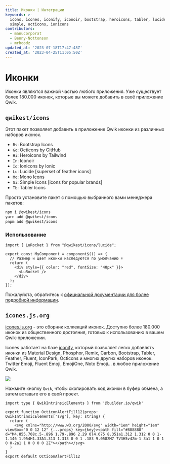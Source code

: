 ```yaml
---
title: Иконки | Интеграции
keywords: >-
  icons, icones, iconify, iconoir, bootstrap, heroicons, tabler, lucide, mono,
  simple, octicons, ionicons
contributors:
  - manucorporat
  - Benny-Nottonson
  - mrhoodz
updated_at: '2023-07-18T17:47:48Z'
created_at: '2023-04-25T11:05:50Z'
---
```



# Иконки

Иконки являются важной частью любого приложения. Уже существует более 180.000 иконок, которые вы можете добавить в своё приложение Qwik.

## `qwikest/icons`

Этот пакет позволяет добавить в приложение Qwik иконки из различных наборов иконок.

- `Bs`: Bootstrap Icons
- `Go`: Octicons by GitHub
- `Hi`: Heroicons by Tailwind
- `In`: Iconoir
- `Io`: Ionicons by Ionic
- `Lu`: Lucide [superset of feather icons]
- `Mo`: Mono Icons
- `Si`: Simple Icons [icons for popular brands]
- `Tb`: Tabler Icons

Просто установите пакет с помощью выбранного вами менеджера пакетов:

```bash
npm i @qwikest/icons
yarn add @qwikest/icons
pnpm add @qwikest/icons
```

### Использование

```tsx
import { LuRocket } from "@qwikest/icons/lucide";

export const MyComponent = component$(() => {
  // Размер и цвет иконки наследуются по умолчанию ⬇️
  return (
    <div style={{ color: "red", fontSize: "40px" }}>
      <LuRocket />
    </div>
  );
});
```

Пожалуйста, обратитесь к [официальной документации для более подробной информации](https://github.com/qwikest/icons).

## `icones.js.org`

[icones.js.org](https://icones.js.org/) - это сборник коллекций иконок. Доступно более 180.000 иконок из общественного достояния, готовых к использованию в вашем Qwik-приложении.

Icones работает на базе [iconify](https://iconify.design/), который позволяет легко добавлять иконки из Material Design, Phosphor, Remix, Carbon, Bootstrap, Tabler, Feather, Fluent, IconPark, Octicons и многих других наборов иконок. Twitter Emoji, Fluent Emoji, EmojiOne, Noto Emoji... в любое приложение Qwik.

<img src={image}/>

Нажмите кнопку `Qwik`, чтобы скопировать код иконки в буфер обмена, а затем вставьте его в свой проект.

```tsx
import type { QwikIntrinsicElements } from '@builder.io/qwik'

export function OcticonAlertFill12(props: QwikIntrinsicElements['svg'], key: string) {
  return (
    <svg xmlns="http://www.w3.org/2000/svg" width="1em" height="1em" viewBox="0 0 12 12" {...props} key={key}><path fill="#888888" d="M4.855.708c.5-.896 1.79-.896 2.29 0l4.675 8.351a1.312 1.312 0 0 1-1.146 1.954H1.33A1.313 1.313 0 0 1 .183 9.058ZM7 7V3H5v4Zm-1 3a1 1 0 1 0 0-2a1 1 0 0 0 0 2Z"></path></svg>
  )
}
export default OcticonAlertFill12
```
